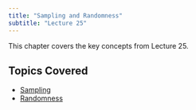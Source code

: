 ```yaml
---
title: "Sampling and Randomness"
subtitle: "Lecture 25"
---
```


This chapter covers the key concepts from Lecture 25.

## Topics Covered

* [Sampling](sampling.qmd)
* [Randomness](randomness.qmd)

